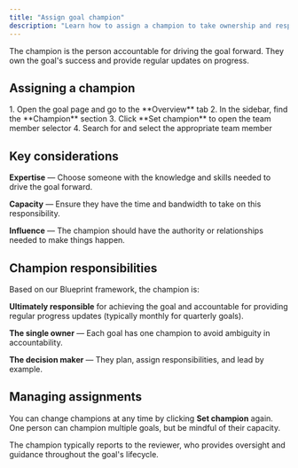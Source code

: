 ```yaml
---
title: "Assign goal champion"
description: "Learn how to assign a champion to take ownership and responsibility for a goal."
---
```



<ImageEnhancer />

The champion is the person accountable for driving the goal forward. They own the goal's success and provide regular updates on progress.

## Assigning a champion

<Steps>
1. Open the goal page and go to the **Overview** tab
2. In the sidebar, find the **Champion** section
3. Click **Set champion** to open the team member selector
4. Search for and select the appropriate team member
</Steps>

## Key considerations

**Expertise** — Choose someone with the knowledge and skills needed to drive the goal forward.

**Capacity** — Ensure they have the time and bandwidth to take on this responsibility.

**Influence** — The champion should have the authority or relationships needed to make things happen.

## Champion responsibilities

Based on our Blueprint framework, the champion is:

**Ultimately responsible** for achieving the goal and accountable for providing regular progress updates (typically monthly for quarterly goals).

**The single owner** — Each goal has one champion to avoid ambiguity in accountability.

**The decision maker** — They plan, assign responsibilities, and lead by example.

## Managing assignments

You can change champions at any time by clicking **Set champion** again. One person can champion multiple goals, but be mindful of their capacity.

The champion typically reports to the reviewer, who provides oversight and guidance throughout the goal's lifecycle. 